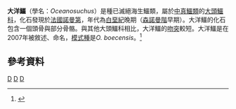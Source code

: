 {{Automatic taxobox
| taxon = Oceanosuchus
| authority = Hua ''et al.'', 2007
| fossil_range = [[白堊紀|白堊紀]]晚期
| image = Oceanosuchus.jpg
| image_caption = 
| subdivision_ranks=[[種|種]]
| subdivision=
*'''大洋鱷''' ''O. boecensis'' <small>Hua ''et al.'', 2007 ([[模式種|模式種]])</small>
}}

'''大洋鱷'''（學名：''Oceanosuchus''）是種已滅絕海生鱷類，屬於[[中真鱷類|中真鱷類]]的[[大頭鱷科|大頭鱷科]]，化石發現於[[法國|法國]][[諾曼第|諾曼第]]，年代為[[白堊紀|白堊紀]]晚期（[[森諾曼階|森諾曼階]]早期）。大洋鱷的化石包含一個頭骨與部分骨骼。與其他大頭鱷科相比，大洋鱷的[[吻突|吻突]]較短。大洋鱷是在2007年被敘述、命名，[[模式種|模式種]]是''O. boecensis''。<ref name=SHetal07>{{cite journal |last=Hua |first=S. |coauthors=Buffetaut, E.; Legall, C.; and Rogron, P. |year=2007 |title=''Oceanosuchus boecensis'' n. gen., n. sp., a marine pholidosaurid (Crocodylia, Mesosuchia) from the Lower Cenomanian of Normandy (western France) |journal=Bulletin de la Société Géologique de France |volume=178 |issue=6 |pages=503–513 |doi=10.2113/gssgfbull.178.6.503}}</ref>

==參考資料==
{{reflist}}
{{新鱷類|N.}}
{{Taxonbar|from=Q7076227}}

[[Category:白堊紀鱷形類|D]]
[[Category:鱷形超目|D]]
[[Category:2007年描述的分类群|D]]

{{Crocodilia-stub}}
{{Paleo-reptile-stub}}